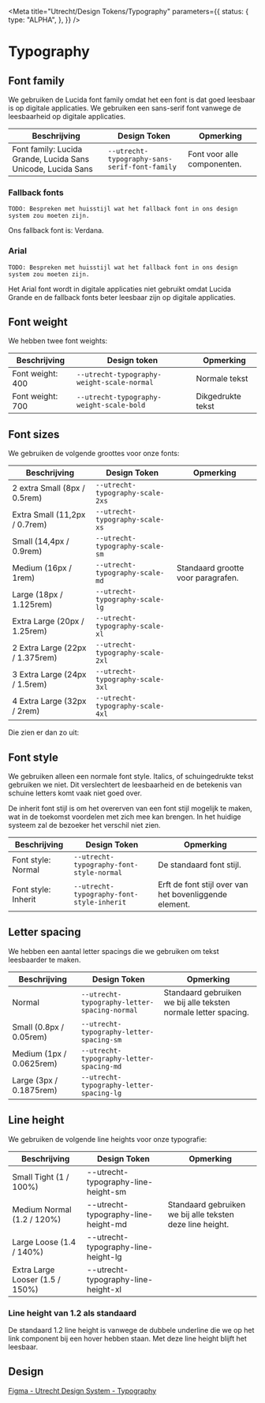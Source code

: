 
<Meta
  title="Utrecht/Design Tokens/Typography"
  parameters={{
    status: {
      type: "ALPHA",
    },
  }}
/>

# Typography

## Font family

We gebruiken de Lucida font family omdat het een font is dat goed leesbaar is op digitale applicaties. We gebruiken een sans-serif font vanwege de leesbaarheid op digitale applicaties.

| Beschrijving                                                 | Design Token                                  | Opmerking                   |
| ------------------------------------------------------------ | --------------------------------------------- | --------------------------- |
| Font family: Lucida Grande, Lucida Sans Unicode, Lucida Sans | `--utrecht-typography-sans-serif-font-family` | Font voor alle componenten. |

### Fallback fonts

`TODO: Bespreken met huisstijl wat het fallback font in ons design system zou moeten zijn.`

Ons fallback font is: Verdana.

### Arial

`TODO: Bespreken met huisstijl wat het fallback font in ons design system zou moeten zijn.`

Het Arial font wordt in digitale applicaties niet gebruikt omdat Lucida Grande en de fallback fonts beter leesbaar zijn op digitale applicaties.

## Font weight

We hebben twee font weights:

| Beschrijving     | Design token                               | Opmerking         |
| ---------------- | ------------------------------------------ | ----------------- |
| Font weight: 400 | `--utrecht-typography-weight-scale-normal` | Normale tekst     |
| Font weight: 700 | `--utrecht-typography-weight-scale-bold`   | Dikgedrukte tekst |

## Font sizes

We gebruiken de volgende groottes voor onze fonts:

| Beschrijving                    | Design Token                     | Opmerking                          |
| ------------------------------- | -------------------------------- | ---------------------------------- |
| 2 extra Small (8px / 0.5rem)    | `--utrecht-typography-scale-2xs` |                                    |
| Extra Small (11,2px / 0.7rem)   | `--utrecht-typography-scale-xs`  |                                    |
| Small (14,4px / 0.9rem)         | `--utrecht-typography-scale-sm`  |                                    |
| Medium (16px / 1rem)            | `--utrecht-typography-scale-md`  | Standaard grootte voor paragrafen. |
| Large (18px / 1.125rem)         | `--utrecht-typography-scale-lg`  |                                    |
| Extra Large (20px / 1.25rem)    | `--utrecht-typography-scale-xl`  |                                    |
| 2 Extra Large (22px / 1.375rem) | `--utrecht-typography-scale-2xl` |                                    |
| 3 Extra Large (24px / 1.5rem)   | `--utrecht-typography-scale-3xl` |                                    |
| 4 Extra Large (32px / 2rem)     | `--utrecht-typography-scale-4xl` |                                    |

Die zien er dan zo uit:

<div style={{ fontSize: "16px" }}>
  <Typeset
    fontFamily={tokens["utrecht"]["typography"]["sans-serif"]["font-family"].value}
    fontWeight={700}
    fontSizes={[
      tokens["utrecht"]["typography"]["scale"]["2xs"]["font-size"].value,
      tokens["utrecht"]["typography"]["scale"]["xs"]["font-size"].value,
      tokens["utrecht"]["typography"]["scale"]["sm"]["font-size"].value,
      tokens["utrecht"]["typography"]["scale"]["md"]["font-size"].value,
      tokens["utrecht"]["typography"]["scale"]["lg"]["font-size"].value,
      tokens["utrecht"]["typography"]["scale"]["xl"]["font-size"].value,
      tokens["utrecht"]["typography"]["scale"]["2xl"]["font-size"].value,
      tokens["utrecht"]["typography"]["scale"]["3xl"]["font-size"].value,
      tokens["utrecht"]["typography"]["scale"]["4xl"]["font-size"].value,
    ]}
    sampleText="Op brute wijze ving de schooljuf de quasi-kalme lynx."
  />
</div>

## Font style

We gebruiken alleen een normale font style. Italics, of schuingedrukte tekst gebruiken we niet. Dit verslechtert de leesbaarheid en de betekenis van schuine letters komt vaak niet goed over.

De inherit font stijl is om het overerven van een font stijl mogelijk te maken, wat in de toekomst voordelen met zich mee kan brengen. In het huidige systeem zal de bezoeker het verschil niet zien.

| Beschrijving        | Design Token                              | Opmerking                                              |
| ------------------- | ----------------------------------------- | ------------------------------------------------------ |
| Font style: Normal  | `--utrecht-typography-font-style-normal`  | De standaard font stijl.                               |
| Font style: Inherit | `--utrecht-typography-font-style-inherit` | Erft de font stijl over van het bovenliggende element. |

## Letter spacing

We hebben een aantal letter spacings die we gebruiken om tekst leesbaarder te maken.

| Beschrijving             | Design Token                                 | Opmerking                                                       |
| ------------------------ | -------------------------------------------- | --------------------------------------------------------------- |
| Normal                   | `--utrecht-typography-letter-spacing-normal` | Standaard gebruiken we bij alle teksten normale letter spacing. |
| Small (0.8px / 0.05rem)  | `--utrecht-typography-letter-spacing-sm`     |                                                                 |
| Medium (1px / 0.0625rem) | `--utrecht-typography-letter-spacing-md`     |                                                                 |
| Large (3px / 0.1875rem)  | `--utrecht-typography-letter-spacing-lg`     |                                                                 |

## Line height

We gebruiken de volgende line heights voor onze typografie:

| Beschrijving                    | Design Token                        | Opmerking                                                 |
| ------------------------------- | ----------------------------------- | --------------------------------------------------------- |
| Small Tight (1 / 100%)          | --utrecht-typography-line-height-sm |                                                           |
| Medium Normal (1.2 / 120%)      | --utrecht-typography-line-height-md | Standaard gebruiken we bij alle teksten deze line height. |
| Large Loose (1.4 / 140%)        | --utrecht-typography-line-height-lg |                                                           |
| Extra Large Looser (1.5 / 150%) | --utrecht-typography-line-height-xl |                                                           |

### Line height van 1.2 als standaard

De standaard 1.2 line height is vanwege de dubbele underline die we op het link component bij een hover hebben staan. Met deze line height blijft het leesbaar.

## Design

[Figma - Utrecht Design System - Typography](https://www.figma.com/file/msb3CfQBefPoruqNQ968Zh/Utrecht-Design-System?node-id=1%3A637)
